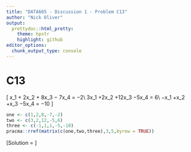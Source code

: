 ```yaml
---
title: "DATA605 - Discussion 1 - Problem C13"
author: "Nick Oliver"
output:
  prettydoc::html_pretty:
    theme: hpstr
    highlight: github
editor_options: 
  chunk_output_type: console
---
```

# C13
\[
x_1 + 2x_2 + 8x_3 − 7x_4 = −2\\
3x_1 +2x_2 +12x_3 −5x_4 = 6\\
−x_1 +x_2 +x_3 −5x_4 = −10
\]

```r
one <- c(1,2,8,-7,-2)
two <- c(3,2,12,-5,6)
three <- c(-1,1,1,-5,-10)
pracma::rref(matrix(c(one,two,three),3,5,byrow = TRUE))

```

\[Solution = \emptyset\]
